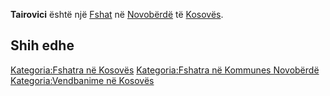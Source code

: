 {{Fshat në Kosovës
 | Emri                = Tairovici
| srp_N_name = Tairovici
| srp_N_FULL_NAME_RO = Tairovici
| srp_N_FULL_NAME_ND_RO = Tairovici
| srp_N_SORT_NAME_RG = TAIROVICI
| srp_N_FULL_NAME_RG = Tairovici
| srp_N_FULL_NAME_ND_RG = Tairovici

 | Emri (Rasa dhanore) = 
 | Figura              = 
 | Shteti              = Kosovo
 | Komuna              = Novobërdë
 | Kodi postar         = 
 | Sipërfaqja          = 

 | Popullsia           = 

 | Regj. i popullsisë  = 
 | Dend. e popullsisë  = 
 | Faqja zyrtare       = 
 <!--- Koordinatat ----> 
 | Gjerësia            = 43.0025
 | Gjatësia            = 20.953056
 | Lartësia            = 
}}
'''Tairovici''' është një [[Fshat]] në [[Novobërdë]] të [[Kosovës]].

<!-- == Gjeografia == -->
<!-- == Historia == -->
<!-- == Demografia == -->
== Shih edhe ==
{{Komuna Novobërdë}}
{{Kosovo-Administrata-Cung}}

[[Kategoria:Fshatra në Kosovës]]
[[Kategoria:Fshatra në Kommunes Novobërdë]]
[[Kategoria:Vendbanime në Kosovës]]